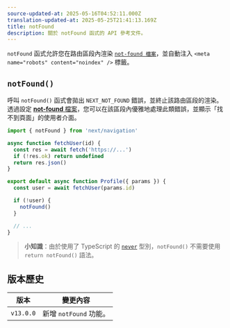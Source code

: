 ```yaml
---
source-updated-at: 2025-05-16T04:52:11.000Z
translation-updated-at: 2025-05-25T21:41:13.169Z
title: notFound
description: 關於 notFound 函式的 API 參考文件。
---
```


`notFound` 函式允許您在路由區段內渲染 [`not-found 檔案`](/docs/app/api-reference/file-conventions/not-found)，並自動注入 `<meta name="robots" content="noindex" />` 標籤。

## `notFound()`

呼叫 `notFound()` 函式會拋出 `NEXT_NOT_FOUND` 錯誤，並終止該路由區段的渲染。透過設定 [**not-found** 檔案](/docs/app/api-reference/file-conventions/not-found)，您可以在該區段內優雅地處理此類錯誤，並顯示「找不到頁面」的使用者介面。

```jsx filename="app/user/[id]/page.js"
import { notFound } from 'next/navigation'

async function fetchUser(id) {
  const res = await fetch('https://...')
  if (!res.ok) return undefined
  return res.json()
}

export default async function Profile({ params }) {
  const user = await fetchUser(params.id)

  if (!user) {
    notFound()
  }

  // ...
}
```

> **小知識**：由於使用了 TypeScript 的 [`never`](https://www.typescriptlang.org/docs/handbook/2/functions.html#never) 型別，`notFound()` 不需要使用 `return notFound()` 語法。

## 版本歷史

| 版本       | 變更內容               |
| ---------- | ---------------------- |
| `v13.0.0` | 新增 `notFound` 功能。 |